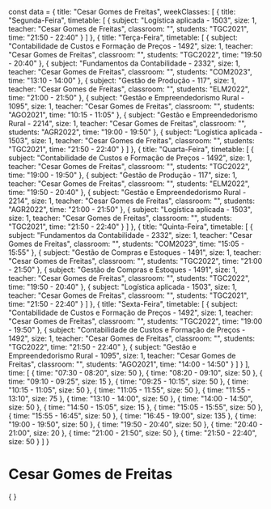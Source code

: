 const data = {
  title: "Cesar Gomes de Freitas",
  weekClasses: [
    {
      title: "Segunda-Feira",
      timetable: [
        {
          subject: "Logística aplicada - 1503",
          size: 1,
          teacher: "Cesar Gomes de Freitas",
          classroom: "",
          students: "TGC2021",
          time: "21:50 - 22:40"
        }
      ]
    },
    {
      title: "Terça-Feira",
      timetable: [
        {
          subject: "Contabilidade de Custos e Formação de Preços - 1492",
          size: 1,
          teacher: "Cesar Gomes de Freitas",
          classroom: "",
          students: "TGC2022",
          time: "19:50 - 20:40"
        },
        {
          subject: "Fundamentos da Contabilidade - 2332",
          size: 1,
          teacher: "Cesar Gomes de Freitas",
          classroom: "",
          students: "COM2023",
          time: "13:10 - 14:00"
        },
        {
          subject: "Gestão de Produção - 117",
          size: 1,
          teacher: "Cesar Gomes de Freitas",
          classroom: "",
          students: "ELM2022",
          time: "21:00 - 21:50"
        },
        {
          subject: "Gestão e Empreendedorismo Rural - 1095",
          size: 1,
          teacher: "Cesar Gomes de Freitas",
          classroom: "",
          students: "AGO2021",
          time: "10:15 - 11:05"
        },
        {
          subject: "Gestão e Empreendedorismo Rural - 2214",
          size: 1,
          teacher: "Cesar Gomes de Freitas",
          classroom: "",
          students: "AGR2022",
          time: "19:00 - 19:50"
        },
        {
          subject: "Logística aplicada - 1503",
          size: 1,
          teacher: "Cesar Gomes de Freitas",
          classroom: "",
          students: "TGC2021",
          time: "21:50 - 22:40"
        }
      ]
    },
    {
      title: "Quarta-Feira",
      timetable: [
        {
          subject: "Contabilidade de Custos e Formação de Preços - 1492",
          size: 1,
          teacher: "Cesar Gomes de Freitas",
          classroom: "",
          students: "TGC2022",
          time: "19:00 - 19:50"
        },
        {
          subject: "Gestão de Produção - 117",
          size: 1,
          teacher: "Cesar Gomes de Freitas",
          classroom: "",
          students: "ELM2022",
          time: "19:50 - 20:40"
        },
        {
          subject: "Gestão e Empreendedorismo Rural - 2214",
          size: 1,
          teacher: "Cesar Gomes de Freitas",
          classroom: "",
          students: "AGR2022",
          time: "21:00 - 21:50"
        },
        {
          subject: "Logística aplicada - 1503",
          size: 1,
          teacher: "Cesar Gomes de Freitas",
          classroom: "",
          students: "TGC2021",
          time: "21:50 - 22:40"
        }
      ]
    },
    {
      title: "Quinta-Feira",
      timetable: [
        {
          subject: "Fundamentos da Contabilidade - 2332",
          size: 1,
          teacher: "Cesar Gomes de Freitas",
          classroom: "",
          students: "COM2023",
          time: "15:05 - 15:55"
        },
        {
          subject: "Gestão de Compras e Estoques - 1491",
          size: 1,
          teacher: "Cesar Gomes de Freitas",
          classroom: "",
          students: "TGC2022",
          time: "21:00 - 21:50"
        },
        {
          subject: "Gestão de Compras e Estoques - 1491",
          size: 1,
          teacher: "Cesar Gomes de Freitas",
          classroom: "",
          students: "TGC2022",
          time: "19:50 - 20:40"
        },
        {
          subject: "Logística aplicada - 1503",
          size: 1,
          teacher: "Cesar Gomes de Freitas",
          classroom: "",
          students: "TGC2021",
          time: "21:50 - 22:40"
        }
      ]
    },
    {
      title: "Sexta-Feira",
      timetable: [
        {
          subject: "Contabilidade de Custos e Formação de Preços - 1492",
          size: 1,
          teacher: "Cesar Gomes de Freitas",
          classroom: "",
          students: "TGC2022",
          time: "19:00 - 19:50"
        },
        {
          subject: "Contabilidade de Custos e Formação de Preços - 1492",
          size: 1,
          teacher: "Cesar Gomes de Freitas",
          classroom: "",
          students: "TGC2022",
          time: "21:50 - 22:40"
        },
        {
          subject: "Gestão e Empreendedorismo Rural - 1095",
          size: 1,
          teacher: "Cesar Gomes de Freitas",
          classroom: "",
          students: "AGO2021",
          time: "14:00 - 14:50"
        }
      ]
    }
  ],
  time: [
    {
      time: "07:30 - 08:20",
      size: 50
    },
    {
      time: "08:20 - 09:10",
      size: 50
    },
    {
      time: "09:10 - 09:25",
      size: 15
    },
    {
      time: "09:25 - 10:15",
      size: 50
    },
    {
      time: "10:15 - 11:05",
      size: 50
    },
    {
      time: "11:05 - 11:55",
      size: 50
    },
    {
      time: "11:55 - 13:10",
      size: 75
    },
    {
      time: "13:10 - 14:00",
      size: 50
    },
    {
      time: "14:00 - 14:50",
      size: 50
    },
    {
      time: "14:50 - 15:05",
      size: 15
    },
    {
      time: "15:05 - 15:55",
      size: 50
    },
    {
      time: "15:55 - 16:45",
      size: 50
    },
    {
      time: "16:45 - 19:00",
      size: 135
    },
    {
      time: "19:00 - 19:50",
      size: 50
    },
    {
      time: "19:50 - 20:40",
      size: 50
    },
    {
      time: "20:40 - 21:00",
      size: 20
    },
    {
      time: "21:00 - 21:50",
      size: 50
    },
    {
      time: "21:50 - 22:40",
      size: 50
    }
  ]
}

# Cesar Gomes de Freitas

<div>
    {
        <Grid
            title={data.title} 
            weekClasses={data.weekClasses} 
            time={data.time}
        />
    }
</div>
